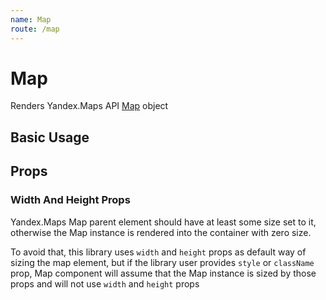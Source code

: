 ```yaml
---
name: Map
route: /map
---
```



# Map

Renders Yandex.Maps API [Map][map] object

## Basic Usage

<Playground>
  <YMaps>
    <Map defaultState={{ center: [55.751574, 37.573856], zoom: 9 }} />
  </YMaps>
</Playground>

## Props

<Props of={_Map} />

### Width And Height Props

Yandex.Maps Map parent element should have at least some size set to it,
otherwise the Map instance is rendered into the container with zero size.

To avoid that, this library uses `width` and `height` props as default way of
sizing the map element, but if the library user provides `style` or `className`
prop, Map component will assume that the Map instance is sized by those props
and will not use `width` and `height` props

[map]: https://tech.yandex.com/maps/doc/jsapi/2.1/ref/reference/Map-docpage/
